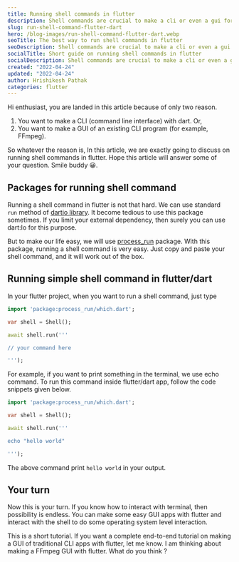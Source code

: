 ```yaml
---
title: Running shell commands in flutter
description: Shell commands are crucial to make a cli or even a gui for flutter. This is a short article on how easily you can do that in flutter.
slug: run-shell-command-flutter-dart
hero: /blog-images/run-shell-command-flutter-dart.webp
seoTitle: The best way to run shell commands in flutter
seoDescription: Shell commands are crucial to make a cli or even a gui for flutter. This is a short article on how easily you can do that in flutter.
socialTitle: Short guide on running shell commands in flutter
socialDescription: Shell commands are crucial to make a cli or even a gui for flutter. This is a short article on how easily you can do that in flutter.
created: "2022-04-24"
updated: "2022-04-24"
author: Hrishikesh Pathak
categories: flutter
---
```


Hi enthusiast, you are landed in this article because of only two reason.

1. You want to make a CLI (command line interface) with dart. Or,
2. You want to make a GUI of an existing CLI program (for example, FFmpeg).

So whatever the reason is, In this article, we are exactly going to discuss on running shell commands in flutter. Hope this article will answer some of your question. Smile buddy 😀.

## Packages for running shell command

Running a shell command in flutter is not that hard. We can use standard `run` method of [dartio library](https://api.dart.dev/stable/2.16.2/dart-io/Process/run.html). It become tedious to use this package sometimes. If you limit your external dependency, then surely you can use dart:Io for this purpose.

But to make our life easy, we will use [process_run](https://pub.dev/packages/process_run) package. With this package, running a shell command is very easy. Just copy and paste your shell command, and it will work out of the box.

## Running simple shell command in flutter/dart

In your flutter project, when you want to run a shell command, just type

```dart
import 'package:process_run/which.dart';

var shell = Shell();

await shell.run('''

// your command here

''');
```

For example, if you want to print something in the terminal, we use echo command. To run this command inside flutter/dart app, follow the code snippets given below.

```dart
import 'package:process_run/which.dart';

var shell = Shell();

await shell.run('''

echo "hello world"

''');
```

The above command print `hello world` in your output.

## Your turn

Now this is your turn. If you know how to interact with terminal, then possibility is endless. You can make some easy GUI apps with flutter and interact with the shell to do some operating system level interaction.

This is a short tutorial. If you want a complete end-to-end tutorial on making a GUI of traditional CLI apps with flutter, let me know. I am thinking about making a FFmpeg GUI with flutter. What do you think ?
